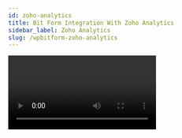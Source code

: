 ```yaml
---
id: zoho-analytics
title: Bit Form Integration With Zoho Analytics 
sidebar_label: Zoho Analytics
slug: /wpbitform-zoho-analytics
---
```


<Video youtube src="Eoxxu3U_3_s" />
<br/>

Using **Zoho Analytics integration** with WordPress form builder, you can analyze your data in a much efficient way. You can easily integrate without any coding. This Documentation goes through the configuration process.

First, you have to log-in to your WordPress dashboard. Then click on Bit form from the left sidebar. Select an existing form that you want to integrate with Zoho Analytics if you don’t have any form please create a new form. Please follow the screenshots below:

 <Image src="Zoho-Analytics/1.create_form" alt="Zoho-Analytics" w="1020" h="350" />

Then click on the Settings menu from the top navigation bar. Navigate to ***Settings->Integrations->Click on (+) ->Select Zoho Analytics***. Please follow the screenshots below:

 <Image src="Zoho-Analytics/2. Homepage" alt="Zoho-Analytics" w="1020" h="350" />

 <Image src="Zoho-Analytics/3.analytics-integration-3" alt="Zoho-Analytics" w="1020" h="350" /> 

Select a data center from the dropdown. Then click on the ***Zoho API Console***. Navigate to ***API Console->Get Started->Server-based Applications***. Please follow the screenshots below

 <Image src="Zoho-Analytics/4. api-console-1" alt="Zoho-Analytics" w="1020" h="350" /> 

 <Image src="Zoho-Analytics/5.GetStarted" alt="Zoho-Analytics" w="1020" h="350" />

 <Image src="Zoho-Analytics/6.api-console-server-based" alt="Zoho-Analytics" w="1020" h="350" />

Fill those fields ***(Homepage URL and Authorized Redirect URLs)*** the same as your Integration Homepage. Then click ***UPDATE***.

 <Image src="Zoho-Analytics/7. api-console-client-details-3" alt="Zoho-Analytics" w="1020" h="350" />

Then copy the ***Client ID and Client Secret*** and paste it to the Bit Form integration page. Then click on the ***Authorize*** button (wait for a few seconds). After the successful authorization click on the Next button.

 <Image src="Zoho-Analytics/8. client-secret-4" alt="Zoho-Analytics" w="1020" h="350" />

 <Image src="Zoho-Analytics/9. authorization-1" alt="Zoho-Analytics" w="1020" h="350" /> 

> **Notice: Zoho Analytics only works with the main admin owner(Super admin) of the Zoho analytics account. For Zoho Analytics update criteria, follow this link: https://www.zoho.com/analytics/api/#applying-filter-criteria**

Select the workspace and table from the dropdown. Then map Bit Form fields with Zoho Analytics fields in which you want to send/update data.

**Zoho Analytics doesn’t support data INSERT/UPDATE in integration table**

<Video src="Bit-Form-to-Zoho-analytics-field-select" alt="Zoho-Analytics" w="800" h="400" />

> **Notice: If you select Update Row action without any criteria, when you click on the save button a warning message will be shown. All data of the above-selected table will get replaced**

<Video src="2. Bit-Form-to-Zoho-analytics-without-criteria-warning-message" alt="Zoho-Analytics" w="800" h="400" />

You can update Zoho Analytics records via using criteria.

<Image src="Zoho-Analytics/10. Bit-Form-to-Zoho-analytics-criteria-1024x500" alt="Zoho-Analytics" w="1020" h="400" />

***Example criteria: (“Table Name”.”Department”=’Finance’ and “Table Name”.”Salary” => 9000)***

<Image src="Zoho-Analytics/Criteria" alt="Zoho-Analytics" w="1020" h="600" /> 

There has another feature name Update Preference. If you select ***Yes*** when the criteria don’t meet a new row will be inserted in Zoho Analytics.

When ***No*** is selected then a new row won’t be inserted if the criteria don’t meet.

<Image src="Zoho-Analytics/11. update-row" alt="Zoho-Analytics" w="1020" h="350" />

In the end, create a Workflow for triggering the integration. Select the integration which you created before.

<Image src="Zoho-Analytics/12. workflow-3" alt="Zoho-Analytics" w="1020" h="350" />



 
